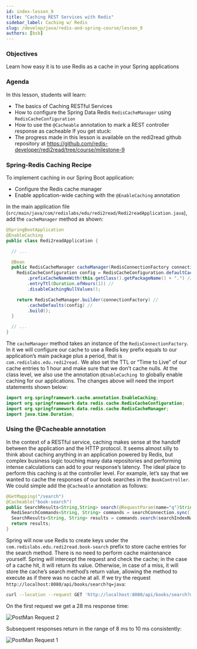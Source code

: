 ```yaml
---
id: index-lesson_9
title: "Caching REST Services with Redis"
sidebar_label: Caching w/ Redis
slug: /develop/java/redis-and-spring-course/lesson_9
authors: [bsb]
---
```



### Objectives

Learn how easy it is to use Redis as a cache in your Spring applications

### Agenda

In this lesson, students will learn:
* The basics of Caching RESTful Services
* How to configure the Spring Data Redis `RedisCacheManager` using `RedisCacheConfiguration`
* How to use the `@Cacheable` annotation to mark a REST controller response as cacheable
If you get stuck:
* The progress made in this lesson is available on the redi2read github repository at https://github.com/redis-developer/redi2read/tree/course/milestone-9

### Spring-Redis Caching Recipe

To implement caching in our Spring Boot application:
* Configure the Redis cache manager
* Enable application-wide caching with the `@EnableCaching` annotation

In the main application file (`src/main/java/com/redislabs/edu/redi2read/Redi2readApplication.java`), add the `cacheManager` method as shown:

```java
@SpringBootApplication
@EnableCaching
public class Redi2readApplication {

  // ...

  @Bean
  public RedisCacheManager cacheManager(RedisConnectionFactory connectionFactory) {
    RedisCacheConfiguration config = RedisCacheConfiguration.defaultCacheConfig() //
        .prefixCacheNameWith(this.getClass().getPackageName() + ".") //
        .entryTtl(Duration.ofHours(1)) //
        .disableCachingNullValues();

    return RedisCacheManager.builder(connectionFactory) //
        .cacheDefaults(config) //
        .build();
  }

  // ...
}
```

The `cacheManager` method takes an instance of the `RedisConnectionFactory`. In it we will configure our cache to use a Redis
key prefix equals to our application’s main package plus a period, that is `com.redislabs.edu.redi2read.`
We also set the TTL or “Time to Live” of our cache entries to 1 hour and make sure that we don’t cache nulls.
At the class level, we also use the annotation `@EnableCaching `to globally enable caching for our applications.
The changes above will need the import statements shown below:

```java
import org.springframework.cache.annotation.EnableCaching;
import org.springframework.data.redis.cache.RedisCacheConfiguration;
import org.springframework.data.redis.cache.RedisCacheManager;
import java.time.Duration;
```

### Using the @Cacheable annotation

In the context of a RESTful service, caching makes sense at the handoff between the application and the HTTP protocol.
It seems almost silly to think about caching anything in an application powered by Redis, but complex business logic
touching many data repositories and performing intense calculations can add to your response’s latency.
The ideal place to perform this caching is at the controller level. For example, let’s say that we wanted to cache
the responses of our book searches in the `BookController`. We could simple add the `@Cacheable` annotation as follows:

```java
@GetMapping("/search")
@Cacheable("book-search")
public SearchResults<String,String> search(@RequestParam(name="q")String query) {
  RediSearchCommands<String, String> commands = searchConnection.sync();
  SearchResults<String, String> results = commands.search(searchIndexName, query);
  return results;
}
```

Spring will now use Redis to create keys under the `com.redislabs.edu.redi2read.book-search` prefix to store cache entries for the search method.
There is no need to perform cache maintenance yourself. Spring will intercept the request and check the cache;
in the case of a cache hit, it will return its value. Otherwise, in case of a miss, it will store the cache’s search method’s return value,
allowing the method to execute as if there was no cache at all.
If we try the request `http://localhost:8080/api/books/search?q=java`:

```bash
curl --location --request GET 'http://localhost:8080/api/books/search?q=java'
```
On the first request we get a 28 ms response time:

![PostMan Request 2](./images/image2.png)

Subsequent responses return in the range of 8 ms to 10 ms consistently:

![PostMan Request 1](./images/image1.png)











